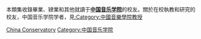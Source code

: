 {{Catnav|頁面分類|人物|校友|大學校友|中國大學校友}}

本類集收錄畢業、肄業和其他就讀于'''[[中国音乐学院|中国音乐学院]]'''的校友。關於在校執教和研究的校友，中国音乐学院学者，見[[:Category:中國音樂學院教授|:Category:中國音樂學院教授]]

[[Category:北京高校校友|China Conservatory]]
[[Category:中国音乐学院|Category:中国音乐学院]]